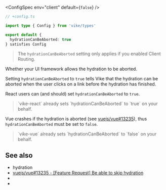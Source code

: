 
<ConfigSpec
  env="client"
  default={<code>false</code>}
/>

```ts
// +config.ts

import type { Config } from 'vike/types'

export default {
  hydrationCanBeAborted: true
} satisfies Config
```

> The `hydrationCanBeAborted` setting only applies if you enabled <Link href="/client-routing">Client Routing</Link>.

Whether your <Link href="/ui-frameworks">UI framework</Link> allows the <Link href="/hydration">hydration</Link> to be aborted.

Setting `hydrationCanBeAborted` to `true` tells Vike that the hydration can be aborted when the user clicks on a link before the hydration has finished.

React users can (and should) set `hydrationCanBeAborted` to `true`.

> <Link href="/vike-react">`vike-react`</Link> already sets `hydrationCanBeAborted` to `true` on your behalf.

Vue crashes if the hydration is aborted (see [vuejs/vue#13235](https://github.com/vuejs/vue/issues/13235)), thus `hydrationCanBeAborted` must be set to `false`.

> <Link href="/vike-vue">`vike-vue`</Link> already sets `hydrationCanBeAborted` to `false` on your behalf.


## See also

- <Link href="/hydration">hydration</Link>
- [vuejs/vue#13235 - [Feature Request] Be able to skip hydration](https://github.com/vuejs/vue/issues/13235)
- <Link href="/clientRouting" />
- <Link href="/settings" />
